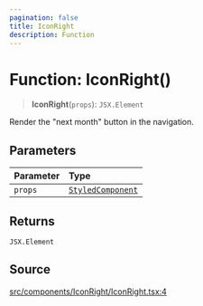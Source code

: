 ```yaml
---
pagination: false
title: IconRight
description: Function
---
```


# Function: IconRight()

> **IconRight**(`props`): `JSX.Element`

Render the "next month" button in the navigation.

## Parameters

| Parameter | Type |
| :------ | :------ |
| `props` | [`StyledComponent`](/api/latest/type-aliases/StyledComponent.mdx) |

## Returns

`JSX.Element`

## Source

[src/components/IconRight/IconRight.tsx:4](https://github.com/gpbl/react-day-picker/blob/575f9be39/src/components/IconRight/IconRight.tsx#L4)
